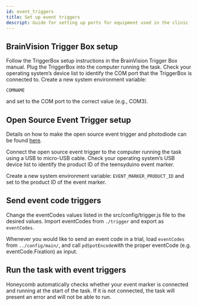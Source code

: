 ---
id: event_triggers
title: Set up event triggers
descript: Guide for setting up ports for equipment used in the clinic
---

## BrainVision Trigger Box setup

Follow the TriggerBox setup instructions in the BrainVision Trigger Box manual. Plug the TriggerBox into the computer running the task. Check your operating system’s device list to identify the COM port that the TriggerBox is connected to. Create a new system environment variable:

```shell
COMNAME
```

and set to the COM port to the correct value (e.g., COM3).

## Open Source Event Trigger setup

Details on how to make the open source event trigger and photodiode can be found [here](https://github.com/neuromotion/USB-event-marker).

Connect the open source event trigger to the computer running the task using a USB to micro-USB cable. Check your operating system’s USB device list to identify the product ID of the teensyduino event marker.

Create a new system environment variable: `EVENT_MARKER_PRODUCT_ID` and set to the product ID of the event marker.

## Send event code triggers

Change the eventCodes values listed in the src/config/trigger.js file to the desired values. Import eventCodes from `./trigger` and export as `eventCodes`.

Whenever you would like to send an event code in a trial, load `eventCodes` from `../config/main/`, and call `pdSpotEncode`with the proper eventCode (e.g. eventCode.Fixation) as input.

## Run the task with event triggers

Honeycomb automatically checks whether your event marker is connected and running at the start of the task. If it is not connected, the task will present an error and will not be able to run.
